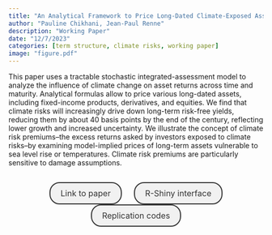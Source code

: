 ```yaml
---
title: "An Analytical Framework to Price Long-Dated Climate-Exposed Assets"
author: "Pauline Chikhani, Jean-Paul Renne"
description: "Working Paper"
date: "12/7/2023"
categories: [term structure, climate risks, working paper]
image: "figure.pdf"
---
```


<!-- description: "Affine Term Structure Model that provides non-negative yields and is able to accommodate a short-term rate that stays at the zero lower bound (ZLB) for extended periods of time." -->

<!-- subtitle: -->

<!-- image: "figure.jpeg" -->


This paper uses a tractable stochastic integrated-assessment model to analyze the influence of climate change on asset returns across time and maturity. Analytical formulas allow to price various long-dated assets, including fixed-income products, derivatives, and equities. We find that climate risks will increasingly drive down long-term risk-free yields, reducing them by about 40 basis points by the end of the century, reflecting lower growth and increased uncertainty. We illustrate the concept of climate risk premiums--the excess returns asked by investors exposed to climate risks--by examining model-implied prices of long-term assets vulnerable to sea level rise or temperatures. Climate risk premiums are particularly sensitive to damage assumptions.



```{=html}
<div  style="margin: 30px; text-align: center;">
<a class="btn btn-primary" href="CR.pdf" role="button" target="_blank" style="            display: inline-block;
            padding: 10px 20px;
            border: 2px solid #333;
            border-radius: 20px;
            background-color: #f1f1f1;
            text-decoration: none;
            color: #333;
            margin: 0 10px;
            font-size: 16px;">Link to paper</a>
<a class="btn btn-primary" href="https://jrenne.shinyapps.io/AP-IAM/" role="button" target="_blank" style="            display: inline-block;
            padding: 10px 20px;
            border: 2px solid #333;
            border-radius: 20px;
            background-color: #f1f1f1;
            text-decoration: none;
            color: #333;
            margin: 0 10px;
            font-size: 16px;">R-Shiny interface</a>
<a class="btn btn-primary" href="https://github.com/jrenne/CR_Rcodes" role="button" target="_blank" style="            display: inline-block;
            padding: 10px 20px;
            border: 2px solid #333;
            border-radius: 20px;
            background-color: #f1f1f1;
            text-decoration: none;
            color: #333;
            margin: 0 10px;
            font-size: 16px;">Replication codes</a>
</div>
```



<!-- In order to have bibtex in place of R code, add in front matter: -->
<!-- format: -->
<!--   html: -->
<!--     code-fold: true -->
<!--     code-summary: "Bibtex" -->

<!-- ```{r essai, eval=FALSE} -->
<!-- article = { -->
<!--   author = {JPR}, -->
<!--   year=2010 -->
<!-- } -->
<!-- ``` -->
